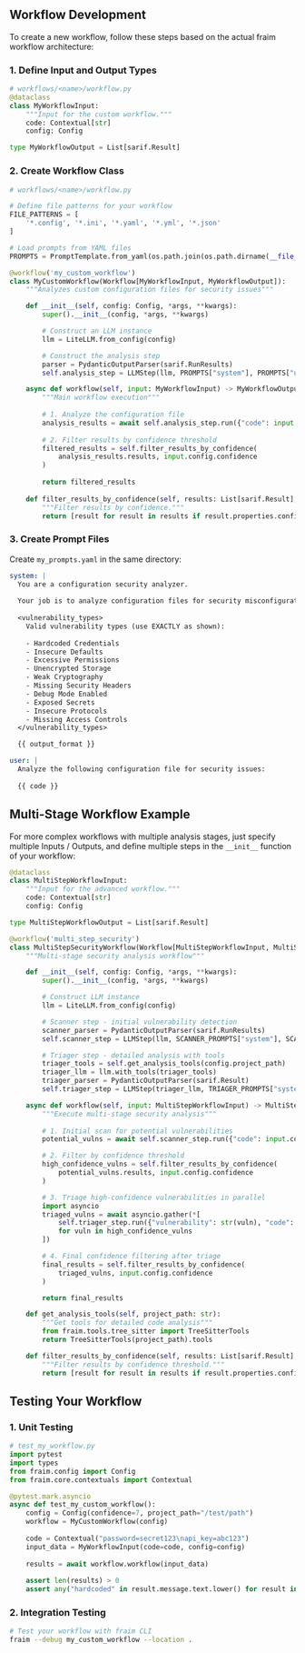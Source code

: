 ## Workflow Development

To create a new workflow, follow these steps based on the actual fraim workflow architecture:

### 1. Define Input and Output Types

```python
# workflows/<name>/workflow.py
@dataclass
class MyWorkflowInput:
    """Input for the custom workflow."""
    code: Contextual[str]
    config: Config

type MyWorkflowOutput = List[sarif.Result]
```

### 2. Create Workflow Class

```python
# workflows/<name>/workflow.py

# Define file patterns for your workflow
FILE_PATTERNS = [
    '*.config', '*.ini', '*.yaml', '*.yml', '*.json'
]

# Load prompts from YAML files
PROMPTS = PromptTemplate.from_yaml(os.path.join(os.path.dirname(__file__), "my_prompts.yaml"))

@workflow('my_custom_workflow')
class MyCustomWorkflow(Workflow[MyWorkflowInput, MyWorkflowOutput]):
    """Analyzes custom configuration files for security issues"""

    def __init__(self, config: Config, *args, **kwargs):
        super().__init__(config, *args, **kwargs)

        # Construct an LLM instance
        llm = LiteLLM.from_config(config)

        # Construct the analysis step
        parser = PydanticOutputParser(sarif.RunResults)
        self.analysis_step = LLMStep(llm, PROMPTS["system"], PROMPTS["user"], parser)

    async def workflow(self, input: MyWorkflowInput) -> MyWorkflowOutput:
        """Main workflow execution"""
        
        # 1. Analyze the configuration file
        analysis_results = await self.analysis_step.run({"code": input.code})
        
        # 2. Filter results by confidence threshold
        filtered_results = self.filter_results_by_confidence(
            analysis_results.results, input.config.confidence
        )
        
        return filtered_results
    
    def filter_results_by_confidence(self, results: List[sarif.Result], confidence_threshold: int) -> List[sarif.Result]:
        """Filter results by confidence."""
        return [result for result in results if result.properties.confidence > confidence_threshold]
```

### 3. Create Prompt Files

Create `my_prompts.yaml` in the same directory:

```yaml
system: |
  You are a configuration security analyzer.
  
  Your job is to analyze configuration files for security misconfigurations and vulnerabilities.
  
  <vulnerability_types>
    Valid vulnerability types (use EXACTLY as shown):
    
    - Hardcoded Credentials
    - Insecure Defaults
    - Excessive Permissions
    - Unencrypted Storage
    - Weak Cryptography
    - Missing Security Headers
    - Debug Mode Enabled
    - Exposed Secrets
    - Insecure Protocols
    - Missing Access Controls
  </vulnerability_types>

  {{ output_format }}

user: |
  Analyze the following configuration file for security issues:
  
  {{ code }}
```

## Multi-Stage Workflow Example

For more complex workflows with multiple analysis stages, just specify multiple Inputs / Outputs, and define multiple steps in the `__init__` function of your workflow:

```python
@dataclass
class MultiStepWorkflowInput:
    """Input for the advanced workflow."""
    code: Contextual[str]
    config: Config

type MultiStepWorkflowOutput = List[sarif.Result]

@workflow('multi_step_security')
class MultiStepSecurityWorkflow(Workflow[MultiStepWorkflowInput, MultiStepWorkflowOutput]):
    """Multi-stage security analysis workflow"""

    def __init__(self, config: Config, *args, **kwargs):
        super().__init__(config, *args, **kwargs)

        # Construct LLM instance
        llm = LiteLLM.from_config(config)

        # Scanner step - initial vulnerability detection
        scanner_parser = PydanticOutputParser(sarif.RunResults)
        self.scanner_step = LLMStep(llm, SCANNER_PROMPTS["system"], SCANNER_PROMPTS["user"], scanner_parser)

        # Triager step - detailed analysis with tools
        triager_tools = self.get_analysis_tools(config.project_path)
        triager_llm = llm.with_tools(triager_tools)
        triager_parser = PydanticOutputParser(sarif.Result)
        self.triager_step = LLMStep(triager_llm, TRIAGER_PROMPTS["system"], TRIAGER_PROMPTS["user"], triager_parser)

    async def workflow(self, input: MultiStepWorkflowInput) -> MultiStepWorkflowOutput:
        """Execute multi-stage security analysis"""
        
        # 1. Initial scan for potential vulnerabilities
        potential_vulns = await self.scanner_step.run({"code": input.code})

        # 2. Filter by confidence threshold
        high_confidence_vulns = self.filter_results_by_confidence(
            potential_vulns.results, input.config.confidence
        )

        # 3. Triage high-confidence vulnerabilities in parallel
        import asyncio
        triaged_vulns = await asyncio.gather(*[
            self.triager_step.run({"vulnerability": str(vuln), "code": input.code}) 
            for vuln in high_confidence_vulns
        ])

        # 4. Final confidence filtering after triage
        final_results = self.filter_results_by_confidence(
            triaged_vulns, input.config.confidence
        )

        return final_results

    def get_analysis_tools(self, project_path: str):
        """Get tools for detailed code analysis"""
        from fraim.tools.tree_sitter import TreeSitterTools
        return TreeSitterTools(project_path).tools

    def filter_results_by_confidence(self, results: List[sarif.Result], confidence_threshold: int) -> List[sarif.Result]:
        """Filter results by confidence threshold."""
        return [result for result in results if result.properties.confidence > confidence_threshold]
```

## Testing Your Workflow

### 1. Unit Testing
```python
# test_my_workflow.py
import pytest
import types
from fraim.config import Config
from fraim.core.contextuals import Contextual

@pytest.mark.asyncio
async def test_my_custom_workflow():
    config = Config(confidence=7, project_path="/test/path")
    workflow = MyCustomWorkflow(config)
    
    code = Contextual("password=secret123\napi_key=abc123")
    input_data = MyWorkflowInput(code=code, config=config)
    
    results = await workflow.workflow(input_data)
    
    assert len(results) > 0
    assert any("hardcoded" in result.message.text.lower() for result in results)
```

### 2. Integration Testing
```bash
# Test your workflow with fraim CLI
fraim --debug my_custom_workflow --location .
```
